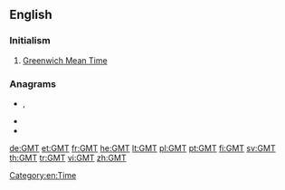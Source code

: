 ==English==

===Initialism===
{{rfc-header|Initialism}}
{{head|en|initialism}}

# [[Greenwich Mean Time]]

===Anagrams===
* {{l|en|mgt}}, {{l|en|mgt.}}
* {{l|en|mtg.}}
* {{l|en|tmg}}

[[Category:en:Time]]

[[de:GMT]]
[[et:GMT]]
[[fr:GMT]]
[[he:GMT]]
[[lt:GMT]]
[[pl:GMT]]
[[pt:GMT]]
[[fi:GMT]]
[[sv:GMT]]
[[th:GMT]]
[[tr:GMT]]
[[vi:GMT]]
[[zh:GMT]]